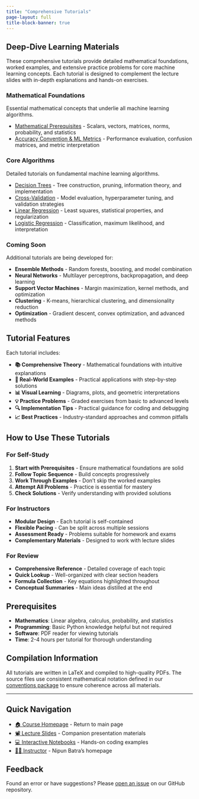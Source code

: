 ```yaml
---
title: "Comprehensive Tutorials"
page-layout: full
title-block-banner: true
---
```


## Deep-Dive Learning Materials

These comprehensive tutorials provide detailed mathematical foundations, worked examples, and extensive practice problems for core machine learning concepts. Each tutorial is designed to complement the lecture slides with in-depth explanations and hands-on exercises.

### Mathematical Foundations
Essential mathematical concepts that underlie all machine learning algorithms.

- [Mathematical Prerequisites](basics/tutorials/mathematical-prerequisites.pdf) - Scalars, vectors, matrices, norms, probability, and statistics
- [Accuracy Convention & ML Metrics](basics/tutorials/accuracy-convention.pdf) - Performance evaluation, confusion matrices, and metric interpretation

### Core Algorithms
Detailed tutorials on fundamental machine learning algorithms.

- [Decision Trees](basics/tutorials/decision-trees.pdf) - Tree construction, pruning, information theory, and implementation
- [Cross-Validation](supervised/tutorials/cross-validation.pdf) - Model evaluation, hyperparameter tuning, and validation strategies
- [Linear Regression](supervised/tutorials/linear-regression.pdf) - Least squares, statistical properties, and regularization
- [Logistic Regression](supervised/tutorials/logistic-regression.pdf) - Classification, maximum likelihood, and interpretation  

### Coming Soon
Additional tutorials are being developed for:

- **Ensemble Methods** - Random forests, boosting, and model combination  
- **Neural Networks** - Multilayer perceptrons, backpropagation, and deep learning
- **Support Vector Machines** - Margin maximization, kernel methods, and optimization
- **Clustering** - K-means, hierarchical clustering, and dimensionality reduction
- **Optimization** - Gradient descent, convex optimization, and advanced methods

## Tutorial Features

Each tutorial includes:

- **📚 Comprehensive Theory** - Mathematical foundations with intuitive explanations
- **🎯 Real-World Examples** - Practical applications with step-by-step solutions
- **📊 Visual Learning** - Diagrams, plots, and geometric interpretations
- **💡 Practice Problems** - Graded exercises from basic to advanced levels
- **🔍 Implementation Tips** - Practical guidance for coding and debugging
- **📈 Best Practices** - Industry-standard approaches and common pitfalls

## How to Use These Tutorials

### For Self-Study
1. **Start with Prerequisites** - Ensure mathematical foundations are solid
2. **Follow Topic Sequence** - Build concepts progressively
3. **Work Through Examples** - Don't skip the worked examples
4. **Attempt All Problems** - Practice is essential for mastery
5. **Check Solutions** - Verify understanding with provided solutions

### For Instructors
- **Modular Design** - Each tutorial is self-contained
- **Flexible Pacing** - Can be split across multiple sessions
- **Assessment Ready** - Problems suitable for homework and exams
- **Complementary Materials** - Designed to work with lecture slides

### For Review
- **Comprehensive Reference** - Detailed coverage of each topic
- **Quick Lookup** - Well-organized with clear section headers
- **Formula Collection** - Key equations highlighted throughout
- **Conceptual Summaries** - Main ideas distilled at the end

## Prerequisites

- **Mathematics**: Linear algebra, calculus, probability, and statistics
- **Programming**: Basic Python knowledge helpful but not required
- **Software**: PDF reader for viewing tutorials
- **Time**: 2-4 hours per tutorial for thorough understanding

## Compilation Information

All tutorials are written in LaTeX and compiled to high-quality PDFs. The source files use consistent mathematical notation defined in our [conventions package](shared/styles/conventions.sty) to ensure coherence across all materials.

---

## Quick Navigation

- [🏠 Course Homepage](index.qmd) - Return to main page
- [📽️ Lecture Slides](slides.qmd) - Companion presentation materials
- [💻 Interactive Notebooks](notebooks.qmd) - Hands-on coding examples
- [👨‍🏫 Instructor](https://nipunbatra.github.io) - Nipun Batra's homepage

## Feedback

Found an error or have suggestions? Please [open an issue](https://github.com/nipunbatra/ml-teaching/issues) on our GitHub repository.